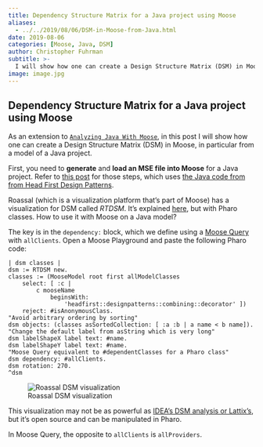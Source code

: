 ```yaml
---
title: Dependency Structure Matrix for a Java project using Moose
aliases: 
  - ../../2019/08/06/DSM-in-Moose-from-Java.html
date: 2019-08-06
categories: [Moose, Java, DSM]
author: Christopher Fuhrman
subtitle: >-
  I will show how one can create a Design Structure Matrix (DSM) in Moose, in particular from a model of a Java project. 
image: image.jpg
---
```


## Dependency Structure Matrix for a Java project using Moose

As an extension to [`Analyzing Java With Moose`](../analyzing-java-with-moose/index.qmd), in this post I will show how one can create a Design Structure Matrix (DSM) in Moose, in particular from a model of a Java project.

First, you need to **generate** and **load an MSE file into Moose** for a Java project. Refer to [this post](../analyzing-java-with-moose/index.qmd) for those steps, which uses [the Java code from from Head First Design Patterns](https://github.com/bethrobson/Head-First-Design-Patterns).

Roassal (which is a visualization platform that's part of Moose) has a visualization for DSM called *RTDSM*.
It's explained [here](https://web.archive.org/web/20240417113845/http://forum.world.st/DSM-td4842409.html), but with Pharo classes.
How to use it with Moose on a Java model?

The key is in the `dependency:` block, which we define using a [Moose Query](https://moosequery.ferlicot.fr/) with `allClients`.
Open a Moose Playground and paste the following Pharo code:

```smalltalk
| dsm classes |
dsm := RTDSM new.
classes := (MooseModel root first allModelClasses
	select: [ :c | 
		c mooseName
			beginsWith: 
				'headfirst::designpatterns::combining::decorator' ])
	reject: #isAnonymousClass.
"Avoid arbitrary ordering by sorting"
dsm objects: (classes asSortedCollection: [ :a :b | a name < b name]).
"Change the default label from asString which is very long"
dsm labelShapeX label text: #name.
dsm labelShapeY label text: #name.
"Moose Query equivalent to #dependentClasses for a Pharo class"
dsm dependency: #allClients.
dsm rotation: 270.
^dsm
```

![Roassal DSM visualization](RTDSM.gif)

This visualization may not be as powerful as [IDEA's DSM analysis or Lattix's](https://blog.jetbrains.com/idea/2008/01/intellij-idea-dependency-analysis-with-dsm/), but it's open source and can be manipulated in Pharo.

In Moose Query, the opposite to `allClients` is `allProviders`.
